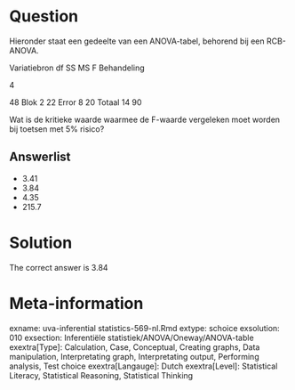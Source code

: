 Question
========

Hieronder staat een gedeelte van een ANOVA-tabel, behorend bij een RCB-ANOVA.

Variatiebron df SS MS F
Behandeling

4

48
Blok 2 22
Error 8 20
Totaal 14 90

Wat is de kritieke waarde waarmee de F-waarde vergeleken moet worden bij toetsen met 5% risico? 

Answerlist
----------
* 3.41
* 3.84
* 4.35
* 215.7

Solution
========

The correct answer is  3.84 

Meta-information
================
exname: uva-inferential statistics-569-nl.Rmd 
extype: schoice 
exsolution: 010 
exsection: Inferentiële statistiek/ANOVA/Oneway/ANOVA-table
exextra[Type]: Calculation, Case, Conceptual, Creating graphs, Data manipulation, Interpretating graph, Interpretating output, Performing analysis, Test choice 
exextra[Langauge]: Dutch 
exextra[Level]: Statistical Literacy, Statistical Reasoning, Statistical Thinking 

